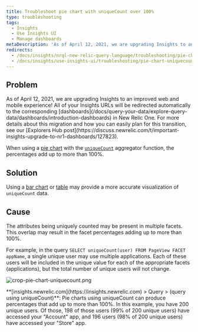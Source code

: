 ```yaml
---
title: Troubleshoot pie chart with uniqueCount over 100%
type: troubleshooting
tags:
  - Insights
  - Use Insights UI
  - Manage dashboards
metaDescription: 'As of April 12, 2021, we are upgrading Insights to an improved web and mobile experience with New Relic One Dashboards.'
redirects:
  - /docs/insights/nrql-new-relic-query-language/troubleshooting/pie-chart-uniquecount-adds-more-100
  - /docs/insights/use-insights-ui/troubleshooting/pie-chart-uniquecount-adds-more-100
---
```


## Problem

<Callout variant="important">
  As of April 12, 2021, we are upgrading Insights to an improved web and mobile experience! All of your Insights URLs will be redirected automatically to the corresponding [dashboards](/docs/query-your-data/explore-query-data/dashboards/introduction-dashboards) in New Relic One. For more details about this migration and how you can easily plan for this transition, see our [Explorers Hub post](https://discuss.newrelic.com/t/important-insights-upgrade-to-nr1-dashboards/127823).
</Callout>

When using a [pie chart](/docs/insights/using-insights-ui/advanced-ui-tasks/widgets-present-insights-data-different-formats#widget-piechart) with the [`uniqueCount`](/docs/insights/nrql-new-relic-query-language/nrql-resources/nrql-syntax-components-functions#func-uniqueCount) aggregator function, the percentages add up to more than 100%.

## Solution

Using a [bar chart](https://docs.newrelic.com/docs/insights/using-insights-ui/advanced-ui-tasks/widgets-present-insights-data-different-formats#widget-barchart) or [table](https://docs.newrelic.com/docs/insights/using-insights-ui/advanced-ui-tasks/widgets-present-insights-data-different-formats#widget-table) may provide a more accurate visualization of `uniqueCount` data.

## Cause

The attributes being uniquely counted may be present in multiple facets. This overlap may result in the facet percentages adding up to more than 100%.

For example, in the query `SELECT uniqueCount(user) FROM PageView FACET appName`, a single unique user may use multiple applications. Each of these users will be included in the unique value for each of the appropriate facets (applications), but the total number of unique users will not change.

![crop-pie-chart-uniquecount.png](./images/crop-pie-chart-uniquecount.png "crop-pie-chart-uniquecount.png")

<figcaption>
  **[insights.newrelic.com](https://insights.newrelic.com) > Query > (query using uniqueCount)**: Pie charts using uniqueCount can produce percentages that add up to more than 100%. In this example, you have 200 unique users. Of those, 198 of those users (99% of 200 unique users) have accessed your "Account" app, and 196 users (98% of 200 unique users) have accessed your "Store" app.
</figcaption>
